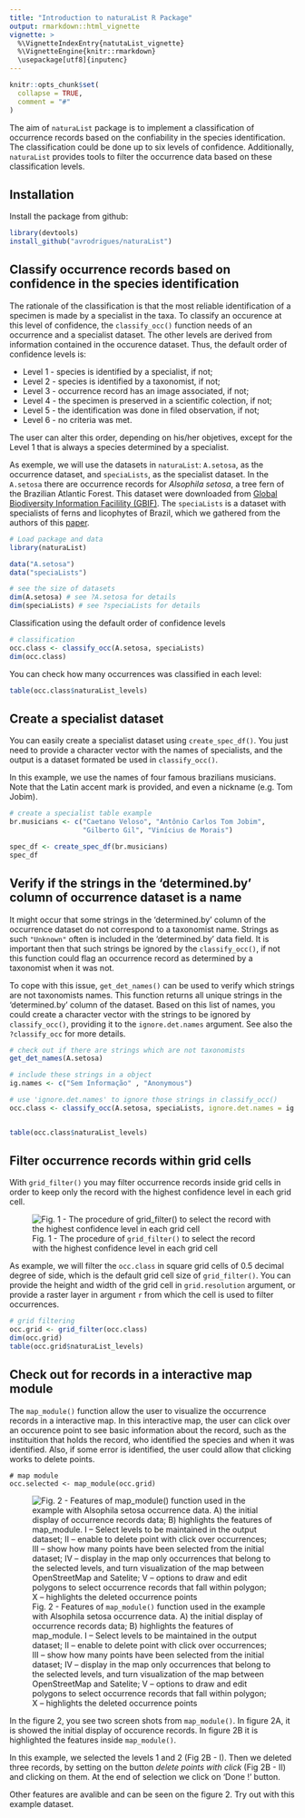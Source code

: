 ---
title: "Introduction to naturaList R Package"
output: rmarkdown::html_vignette
vignette: >
  %\VignetteIndexEntry{natutaList_vignette}
  %\VignetteEngine{knitr::rmarkdown}
  \usepackage[utf8]{inputenc}
---

```{r, include = FALSE}
knitr::opts_chunk$set(
  collapse = TRUE,
  comment = "#"
)
```

The aim of `naturaList` package is to implement a classification of occurrence records based on the confiability in the species identification. The classification could be done up to six levels of confidence. Additionally, `naturaList` provides tools to filter the occurrence data based on these classification levels.

## Installation
Install the package from github:

```{r install, eval=F, echo = T}
library(devtools)
install_github("avrodrigues/naturaList")
```

## Classify occurrence records based on confidence in the species identification

The rationale of the classification is that the most reliable identification of a specimen is made by a specialist in the taxa. To classify an occurence at this level of confidence, the `classify_occ()` function needs of an occurrence and a specialist dataset. The other levels are derived from information contained in the occurence dataset. Thus, the default order of confidence levels is:

 * Level 1 - species is identified by a specialist, if not;
 * Level 2 - species is identified by a taxonomist, if not;
 * Level 3 - occurrence record has an image associated, if not;
 * Level 4 - the specimen is preserved in a scientific colection, if not;
 * Level 5 - the identification was done in filed observation, if not;
 * Level 6 - no criteria was met.
 
The user can alter this order, depending on his/her objetives, except for the Level 1 that is always a species determined by a specialist. 

As exemple, we will use the datasets in `naturaList`: `A.setosa`, as the occurrence dataset, and `speciaLists`, as the specialist dataset. In the `A.setosa` there are occurrence records for *Alsophila setosa*, a tree fern of the Brazilian Atlantic Forest. This dataset were downloaded from [Global Biodiversity Information Facilility (GBIF)]( https://doi.org/10.15468/dl.6jesg0). The `speciaLists` is a dataset with specialists of ferns and licophytes of Brazil, which we gathered from the authors of this [paper](http://dx.doi.org/10.1590/2175-7860201566410). 

```{r setup, eval=FALSE}
# Load package and data
library(naturaList)

data("A.setosa")
data("speciaLists")

# see the size of datasets
dim(A.setosa) # see ?A.setosa for details
dim(speciaLists) # see ?speciaLists for details
```

Classification using the default order of confidence levels
```{r classify, eval=F, echo = T}
# classification
occ.class <- classify_occ(A.setosa, speciaLists)
dim(occ.class)
```
 



You can check how many occurrences was classified in each level:
```{r levels, eval=F, echo = T}
table(occ.class$naturaList_levels)
```

## Create a specialist dataset

You can easily create a specialist dataset using `create_spec_df()`. You just need to provide a character vector with the names of specialists, and the output is a dataset formated be used in `classify_occ()`. 

In this example, we use the names of four famous brazilians musicians. Note that the Latin accent mark is provided, and even a nickname (e.g. Tom Jobim). 

```{r create_spec_df, eval=F, echo = T}
# create a specialist table example
br.musicians <- c("Caetano Veloso", "Antônio Carlos Tom Jobim", 
                  "Gilberto Gil", "Vinícius de Morais")

spec_df <- create_spec_df(br.musicians)
spec_df
```

## Verify if the strings in the 'determined.by' column of occurrence dataset is a name 

It might occur that some strings in the 'determined.by' column of the occurrence dataset do not correspond to a taxonomist name. Strings as such `"Unknown"` often is included in the 'determined.by' data field. It is important then that such strings be ignored by the `classify_occ()`, if not this function could flag an occurrence record as determined by a taxonomist when it was not. 

To cope with this issue, `get_det_names()` can be used to verify which strings are not taxonomists names. This function returns all unique strings in the 'determined.by' column of the dataset. Based on this list of names, you could create a character vector with the strings to be ignored by `classify_occ()`, providing it to the `ignore.det.names` argument. See also the `?classify_occ` for more details. 

```{r get_det_names, eval=F, echo = F}

# check out if there are strings which are not taxonomists
get_det_names(A.setosa)

# include these strings in a object
ig.names <- c("Sem Informação" , "Anonymous")

# use 'ignore.det.names' to ignore those strings in classify_occ()
occ.class <- classify_occ(A.setosa, speciaLists, ignore.det.names = ig.names)


table(occ.class$naturaList_levels)

```

## Filter occurrence records within grid cells

With `grid_filter()` you may filter occurrence records inside grid cells in order to keep only the record with the highest confidence level in each grid cell. 

![Fig. 1 - The procedure of `grid_filter()` to select the record with the highest confidence level in each grid cell](../vignettes/grid_filter.png)

As example, we will filter the `occ.class` in square grid cells of 0.5 decimal
degree of side, which is the default grid cell size of `grid_filter()`. You can 
provide the height and width of the grid cell in `grid.resolution` argument, or 
provide a raster layer in argument `r` from which the cell is used to filter 
occurrences. 

```{r grid_filter, eval=F}
# grid filtering
occ.grid <- grid_filter(occ.class)
dim(occ.grid)
table(occ.grid$naturaList_levels)
```

## Check out for records in a interactive map module

The `map_module()` function allow the user to visualize the occurrence
records in a interactive map. In this interactive map, the user can click over an
occurence point to see basic information about the record, such as the instituition
that holds the record, who identified the species and when it was identified. 
Also, if some error is identified, the user could allow that clicking works to 
delete points. 


```{}
# map module
occ.selected <- map_module(occ.grid)

```


![Fig. 2 - Features of `map_module()` function used in the example with Alsophila setosa occurrence data. A) the initial display of occurrence records data; B) highlights the features of map_module. I – Select levels to be maintained in the output dataset; II – enable to delete point with click over occurrences; III – show how many points have been selected from the initial dataset; IV – display in the map only occurrences that belong to the selected levels, and turn visualization of the map between OpenStreetMap and Satelite; V – options to draw and edit polygons to select occurrence records that fall within polygon; X – highlights the deleted occurrence points](../vignettes/fig_map_module.png)

In the figure 2, you see two screen shots from `map_module()`. In figure 2A, it is showed the initial display of occurence records. In figure 2B it is highlighted the features inside `map_module()`. 

In this example, we selected the levels 1 and 2 (Fig 2B - I). Then we deleted three records, by setting on the button *delete points with click* (Fig 2B - II) and clicking on them. At the end of selection we click on 'Done !' button. 

Other features are avalible and can be seen on the figure 2. Try out with this example dataset. 


